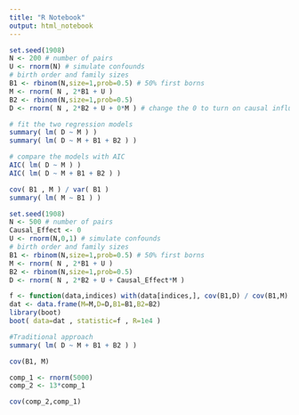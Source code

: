 ```yaml
---
title: "R Notebook"
output: html_notebook
---
```


```r
set.seed(1908)
N <- 200 # number of pairs
U <- rnorm(N) # simulate confounds
# birth order and family sizes
B1 <- rbinom(N,size=1,prob=0.5) # 50% first borns
M <- rnorm( N , 2*B1 + U )
B2 <- rbinom(N,size=1,prob=0.5)
D <- rnorm( N , 2*B2 + U + 0*M ) # change the 0 to turn on causal influence of mom
```

```r

# fit the two regression models
summary( lm( D ~ M ) )
summary( lm( D ~ M + B1 + B2 ) )

# compare the models with AIC
AIC( lm( D ~ M ) )
AIC( lm( D ~ M + B1 + B2 ) )

cov( B1 , M ) / var( B1 )
summary( lm( M ~ B1 ) )
```

```r
set.seed(1908)
N <- 500 # number of pairs
Causal_Effect <- 0
U <- rnorm(N,0,1) # simulate confounds
# birth order and family sizes
B1 <- rbinom(N,size=1,prob=0.5) # 50% first borns
M <- rnorm( N , 2*B1 + U )
B2 <- rbinom(N,size=1,prob=0.5)
D <- rnorm( N , 2*B2 + U + Causal_Effect*M )

f <- function(data,indices) with(data[indices,], cov(B1,D) / cov(B1,M) )
dat <- data.frame(M=M,D=D,B1=B1,B2=B2)
library(boot)
boot( data=dat , statistic=f , R=1e4 )

#Traditional approach
summary( lm( D ~ M + B1 + B2 ) )

cov(B1, M)
```

```r
comp_1 <- rnorm(5000)
comp_2 <- 13*comp_1

cov(comp_2,comp_1)
```

